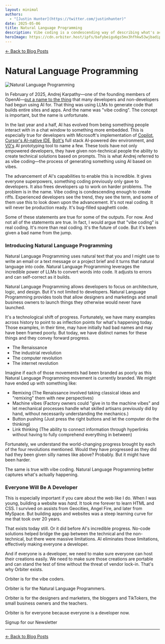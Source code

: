 ```yaml
---
layout: minimal
authors:
  - "[Justin Hunter](https://twitter.com/justinhunter)"
date: 2025-05-06
title: Natural Language Programming
description: Vibe coding is a condescending way of describing what's actually natural language programming.
heroImage: https://cdn.orbiter.host/ipfs/bafybeigu6gs5mx3hfhkw53wjbadipqhls3gh6arogdnvn4ylswahewdaoi
---
```



[← Back to Blog Posts](/blog)

# Natural Language Programming

![Natural Language Programming](https://cdn.orbiter.host/ipfs/bafybeigu6gs5mx3hfhkw53wjbadipqhls3gh6arogdnvn4ylswahewdaoi)

In February of 2025, Andrej Karpathy—one of the founding members of OpenAI—[put a name to the thing](https://x.com/karpathy/status/1886192184808149383?lang=en) that many developers and non-developers had begun using AI for. That thing was using LLMs to generate code that builds entire sites and apps. And the name was "vibe coding". The concept is important, but the name is unfortunate.

In the last year and a half, AI has evolved from being something people interact with in a chat window to something more embedded. This is especially true for developers with Microsoft's implementation of [Copilot](https://copilot.microsoft.com), [Cursor's AI-native IDE](https://www.cursor.com/en), [Bolt's](https://bolt.new/) full stack AI-powered dev environment, and [V0's](https://v0.dev/) AI prototyping tool to name a few. These tools have not only empowered developers, they have given non-technical people the ability to create technical solutions based on prompts. This is what Andrej referred to as vibe coding—the process of generating something using AI based on vibes.

The advancement of AI's capabilities to enable this is incredible. It gives everyone superpowers, something coding previously only gave to developers. It also frees developers up to work on harder problems. The problem is in the name. Vibe coding is condescending enough to create riffs. Experienced developers see the trend, they see the term, and some of them use this to look down upon the advancement. It's not real coding. It will never be production ready. It's bug-filled spaghetti code.

Some of these statements are true for some of the outputs. For now. And not all of the statements are true. In fact, I would argue that "vibe coding" is real coding. It's more than real coding. It's the future of code. But it's been given a bad name from the jump.

### Introducing Natural Language Programming

Natural Language Programming uses natural text that you and I might use to write an email or a text message or a project brief and it turns that natural language into code. Natural Language Programming leverages the incredible power of LLMs to convert words into code. It adjusts to errors and can self-correct as it builds.

Natural Language Programming allows developers to focus on architecture, logic, and design. But it's not limited to developers. Natural Language Programming provides tools that allow designers and marketings and small business owners to launch things they otherwise would never have launched.

It's a technological shift of progress. Fortunately, we have many examples across history to point to as inflection points for what's happening today. Those examples, in their time, may have initially had bad names and may have been framed poorly. But today, we have distinct names for these things and they convey forward progress.

* The Renaissance
* The industrial revolution
* The computer revolution
* The internet revolution

Imagine if each of those movements had been branded as poorly as this Natural Language Programming movement is currently branded. We might have ended up with something like:

* Remixing (The Renaissance involved taking classical ideas and "remixing" them with new perspectives)
* Machine vibes (Factory owners could "give in to the machine vibes" and let mechanical processes handle what skilled artisans previously did by hand, without necessarily understanding the mechanics.)
* Button pushing (Just press the right buttons and let the computer do the thinking)
* Link thinking (The ability to connect information through hyperlinks without having to fully comprehend everything in between)

Fortunately, we understand the world-changing progress brought by each of the four revolutions mentioned. Would they have progressed as they did had they been given silly names like above? Probably. But it might have been harder.

The same is true with vibe coding. Natural Language Programming better captures what's actually happening.

### Everyone Will Be A Developer

This is especially important if you care about the web like I do. When I was young, building a website was _hard_. It took me forever to learn HTML and CSS. I survived on assists from Geocities, Angel Fire, and later from MySpace. But building apps and websites was a steep learning curve for me that took over 20 years.

That exists today still. Or it did before AI's incredible progress. No-code solutions helped bridge the gap between the technical and the non-technical, but there were massive limitations. AI eliminates those limitations, effectively making everyone a developer.

And if everyone is a developer, we need to make sure everyone can host their creations easily. We need to make sure those creations are portable and can stand the test of time without the threat of vendor lock-in. That's why Orbiter exists.

Orbiter is for the vibe coders.

Orbiter is for the Natural Language Programmers.

Orbiter is for the designers and marketers, the bloggers and TikTokers, the small business owners and the teachers.

Orbiter is for everyone because everyone is a developer now.

<div className="flex items-center flex-col gap-2 justify-center">
	<p className="font-bold">Signup for our Newsletter</p>
	<NewsletterForm />
</div>

---

[← Back to Blog Posts](/blog)

